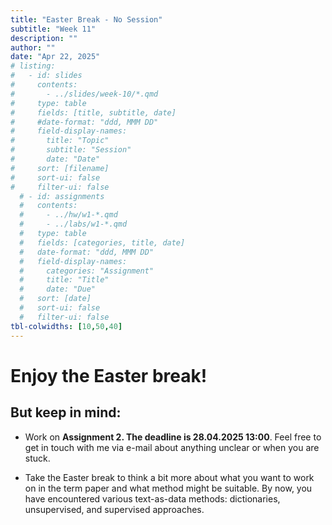 ```yaml
---
title: "Easter Break - No Session"
subtitle: "Week 11"
description: ""
author: ""
date: "Apr 22, 2025"
# listing:
#   - id: slides
#     contents:
#       - ../slides/week-10/*.qmd
#     type: table
#     fields: [title, subtitle, date]
#     #date-format: "ddd, MMM DD"
#     field-display-names:
#       title: "Topic"
#       subtitle: "Session"
#       date: "Date"
#     sort: [filename]
#     sort-ui: false
#     filter-ui: false
  # - id: assignments
  #   contents:
  #     - ../hw/w1-*.qmd
  #     - ../labs/w1-*.qmd
  #   type: table
  #   fields: [categories, title, date]
  #   date-format: "ddd, MMM DD"
  #   field-display-names:
  #     categories: "Assignment"
  #     title: "Title"
  #     date: "Due"
  #   sort: [date]
  #   sort-ui: false
  #   filter-ui: false
tbl-colwidths: [10,50,40]
---
```


# Enjoy the Easter break! 

## But keep in mind:

- Work on **Assignment 2. The deadline is 28.04.2025 13:00**. Feel free to get in touch with me via e-mail about anything unclear or when you are stuck.

- Take the Easter break to think a bit more about what you want to work on in the term paper and what method might be suitable. By now, you have encountered various text-as-data methods: dictionaries, unsupervised, and supervised approaches. 